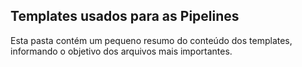 ## Templates usados para as Pipelines

Esta pasta contém um pequeno resumo do conteúdo dos templates, informando o objetivo dos arquivos mais importantes.
